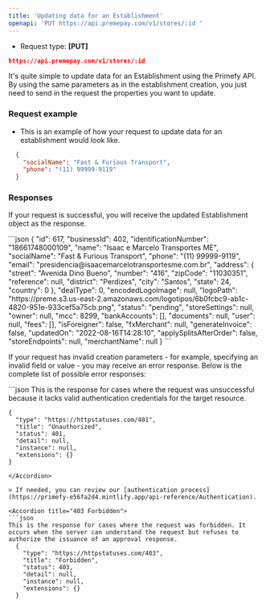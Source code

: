 ```yaml
---
title: 'Updating data for an Establishment'
openapi: 'PUT https://api.premepay.com/v1/stores/:id '
---
```




* Request type: **\[PUT]**

```json
https://api.premepay.com/v1/stores/:id
```

It's quite simple to update data for an Establishment using the Primefy API. By using the same parameters as in the establishment creation, you just need to send in the request the properties you want to update.

### Request example

* This is an example of how your request to update data for an establishment would look like.

```json
  {
  	"socialName": "Fast & Furious Transport",
    "phone": "(11) 99999-9119"
  }
```

### **Responses**

If your request is successful, you will receive the updated Establishment object as the response.

<Accordion title="200: OK">
  ```json
    {
        "id": 617,
        "businessId": 402,
        "identificationNumber": "18661748000109",
        "name": "Isaac e Marcelo Transportes ME",
        "socialName": "Fast & Furious Transport",
        "phone": "(11) 99999-9119",
        "email": "presidencia@isaacemarcelotransportesme.com.br",
        "address": {
            "street": "Avenida Dino Bueno",
            "number": "416",
            "zipCode": "11030351",
            "reference": null,
            "district": "Perdizes",
            "city": "Santos",
            "state": 24,
            "country": 0
        },
        "dealType": 0,
        "encodedLogoImage": null,
        "logoPath": "https://preme.s3.us-east-2.amazonaws.com/logotipos/6b0fcbc9-ab1c-4820-951e-933cef5a75cb.png",
        "status": "pending",
        "storeSettings": null,
        "owner": null,
        "mcc": 8299,
        "bankAccounts": [],
        "documents": null,
        "user": null,
        "fees": [],
        "isForeigner": false,
        "fxMerchant": null,
        "generateInvoice": false,
        "updatedOn": "2022-08-16T14:28:10",
        "applySplitsAfterOrder": false,
        "storeEndpoints": null,
        "merchantName": null
    }
  ```
</Accordion>

If your request has invalid creation parameters - for example, specifying an invalid field or value - you may receive an error response. Below is the complete list of possible error responses:

<Accordion title="401 Unauthorized">
  ```json
   This is the response for cases where the request was unsuccessful because it lacks valid authentication credentials for the target resource.
   
    {
      "type": "https://httpstatuses.com/401",
      "title": "Unauthorized",
      "status": 401,
      "detail": null,
      "instance": null,
      "extensions": {}
    }
    
  ```
</Accordion>

> If needed, you can review our [authentication process](https://primefy-e56fa2d4.mintlify.app/api-reference/Authentication).

<Accordion title="403 Forbidden">
  ```json
  This is the response for cases where the request was forbidden. It occurs when the server can understand the request but refuses to authorize the issuance of an approval response.
    {
      "type": "https://httpstatuses.com/403",
      "title": "Forbidden",
      "status": 403,
      "detail": null,
      "instance": null,
      "extensions": {}
    }
  ```
</Accordion>
